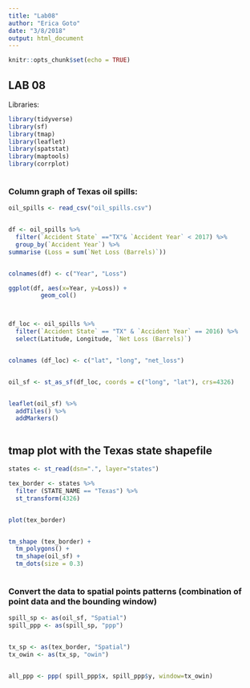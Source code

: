 ```yaml
---
title: "Lab08"
author: "Erica Goto"
date: "3/8/2018"
output: html_document
---
```


```r
knitr::opts_chunk$set(echo = TRUE)
```

## LAB 08


Libraries:

```r

library(tidyverse)
library(sf)
library(tmap)
library(leaflet)
library(spatstat)
library(maptools)
library(corrplot)



```


### Column graph of Texas oil spills:

```r

oil_spills <- read_csv("oil_spills.csv")


df <- oil_spills %>% 
  filter(`Accident State` =="TX"& `Accident Year` < 2017) %>% 
  group_by(`Accident Year`) %>% 
summarise (Loss = sum(`Net Loss (Barrels)`))


colnames(df) <- c("Year", "Loss")

ggplot(df, aes(x=Year, y=Loss)) +
         geom_col()




```

```r
df_loc <- oil_spills %>% 
  filter(`Accident State` == "TX" & `Accident Year` == 2016) %>% 
  select(Latitude, Longitude, `Net Loss (Barrels)`)


colnames (df_loc) <- c("lat", "long", "net_loss")


oil_sf <- st_as_sf(df_loc, coords = c("long", "lat"), crs=4326)


leaflet(oil_sf) %>% 
  addTiles() %>% 
  addMarkers()



```

## tmap plot with the Texas state shapefile

```r


states <- st_read(dsn=".", layer="states")

tex_border <- states %>% 
  filter (STATE_NAME == "Texas") %>% 
  st_transform(4326)


plot(tex_border) 


tm_shape (tex_border) + 
  tm_polygons() +
  tm_shape(oil_sf) +
  tm_dots(size = 0.3)



```


### Convert the data to spatial points patterns (combination of point data and the bounding window)

```r
spill_sp <- as(oil_sf, "Spatial")
spill_ppp <- as(spill_sp, "ppp")


tx_sp <- as(tex_border, "Spatial")
tx_owin <- as(tx_sp, "owin")


all_ppp <- ppp( spill_ppp$x, spill_ppp$y, window=tx_owin)


```



